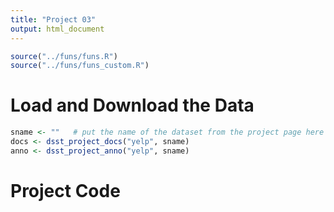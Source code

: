```yaml
---
title: "Project 03"
output: html_document
---
```


```r
source("../funs/funs.R")
source("../funs/funs_custom.R")
```

# Load and Download the Data

```r
sname <- ""   # put the name of the dataset from the project page here
docs <- dsst_project_docs("yelp", sname)
anno <- dsst_project_anno("yelp", sname)
```

# Project Code

